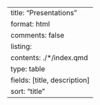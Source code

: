 ---
title: "Presentations"
format: html
comments: false
listing:
  contents: ./*/index.qmd
  type: table     
  fields: [title, description]
  sort: "title"
---